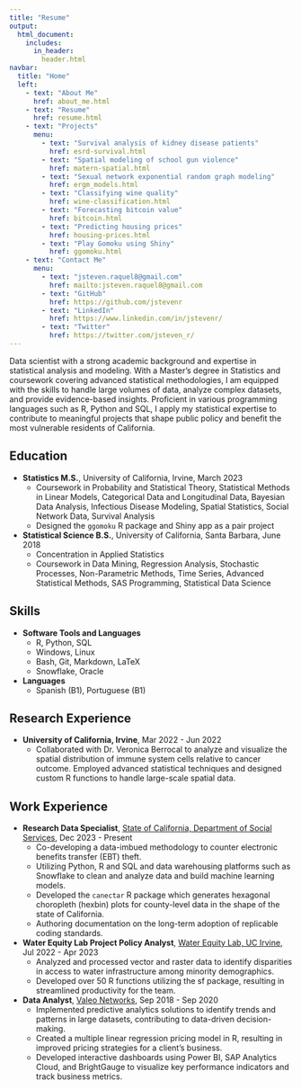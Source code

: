 ```yaml
---
title: "Resume"
output:
  html_document:
    includes:
      in_header: 
        header.html
navbar:
  title: "Home"
  left:
    - text: "About Me"
      href: about_me.html
    - text: "Resume"
      href: resume.html
    - text: "Projects"
      menu:
        - text: "Survival analysis of kidney disease patients"
          href: esrd-survival.html
        - text: "Spatial modeling of school gun violence"
          href: matern-spatial.html
        - text: "Sexual network exponential random graph modeling"
          href: ergm_models.html
        - text: "Classifying wine quality"
          href: wine-classification.html
        - text: "Forecasting bitcoin value"
          href: bitcoin.html
        - text: "Predicting housing prices"
          href: housing-prices.html
        - text: "Play Gomoku using Shiny"
          href: ggomoku.html
    - text: "Contact Me"
      menu:
        - text: "jsteven.raquel8@gmail.com"
          href: mailto:jsteven.raquel8@gmail.com
        - text: "GitHub"
          href: https://github.com/jstevenr
        - text: "LinkedIn"
          href: https://www.linkedin.com/in/jstevenr/
        - text: "Twitter"
          href: https://twitter.com/jsteven_r/
---
```


Data scientist with a strong academic background and expertise in statistical analysis and modeling. With a Master's degree in Statistics and coursework covering advanced statistical methodologies, I am equipped with the skills to handle large volumes of data, analyze complex datasets, and provide evidence-based insights. Proficient in various programming languages such as R, Python and SQL, I apply my statistical expertise to contribute to meaningful projects that shape public policy and benefit the most vulnerable residents of California. 

## Education

* **Statistics M.S.**, University of California, Irvine, March 2023
    + Coursework in Probability and Statistical Theory, Statistical Methods in Linear Models, Categorical Data and Longitudinal Data, Bayesian Data Analysis, Infectious Disease Modeling, Spatial Statistics, Social Network Data, Survival Analysis
    + Designed the `ggomoku` R package and Shiny app as a pair project
* **Statistical Science B.S.**, University of California, Santa Barbara, June 2018
    + Concentration in Applied Statistics
    + Coursework in Data Mining, Regression Analysis, Stochastic Processes, Non-Parametric Methods, Time Series, Advanced Statistical Methods, SAS Programming, Statistical Data Science
    
## Skills

* **Software Tools and Languages**
    + R, Python, SQL
    + Windows, Linux
    + Bash, Git, Markdown, LaTeX
    + Snowflake, Oracle
* **Languages**
    + Spanish (B1), Portuguese (B1)

## Research Experience

* **University of California, Irvine**, Mar 2022 - Jun 2022
    + Collaborated with Dr. Veronica Berrocal to analyze and visualize the spatial distribution of immune system cells relative to cancer outcome. Employed advanced statistical techniques and designed custom R functions to handle large-scale spatial data.

## Work Experience

* **Research Data Specialist**, [State of California, Department of Social Services](https://cdss.ca.gov), Dec 2023 - Present
    + Co-developing a data-imbued methodology to counter electronic benefits transfer (EBT) theft.
    + Utilizing Python, R and SQL and data warehousing platforms such as Snowflake to clean and analyze data and build machine learning models.
    + Developed the `canectar` R package which generates hexagonal choropleth (hexbin) plots for county-level data in the shape of the state of California.
    + Authoring documentation on the long-term adoption of replicable coding standards.
* **Water Equity Lab Project Policy Analyst**, [Water Equity Lab, UC Irvine](https://www.uci.edu/), Jul 2022 - Apr 2023
    + Analyzed and processed vector and raster data to identify disparities in access to water infrastructure among minority
demographics.
    + Developed over 50 R functions utilizing the sf package, resulting in streamlined productivity for the team.
* **Data Analyst**, [Valeo Networks](https://valeonetworks.com), Sep 2018 - Sep 2020
    + Implemented predictive analytics solutions to identify trends and patterns in large datasets, contributing to data-driven decision-making.
    + Created a multiple linear regression pricing model in R, resulting in improved pricing strategies for a client’s business.
    + Developed interactive dashboards using Power BI, SAP Analytics Cloud, and BrightGauge to visualize key performance indicators and track business metrics.
